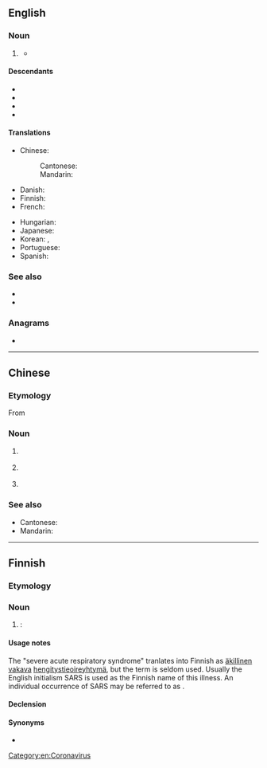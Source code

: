 {{also|sårs|sars|Sars}}
==English==

===Noun===
{{en-noun|-}}

# {{lb|en|medicine}} {{acronym of|en|severe acute respiratory syndrome|dot=;}} {{n-g|also {{m|en|Sars}}.}}
#* {{quote-book|en|year=2010|author=[[w:Siddhartha Mukherjee|Siddhartha Mukherjee]]|title=[[w:The Emperor of All Maladies|The Emperor of All Maladies]] |publisher=Fourth Estate (2011)|page=182|passage='''SARS''' set off a panic about global spread and contagion.}}

====Descendants====
* {{desc|mul|[[SARS-CoV]], [[SARS-CoV-1]], [[SARS-CoV-2]], [[SARSr-CoV]]}}
* {{desc|zh|SARS}}
* {{desc|fi|SARS}}
* {{desc|pt|SARS}}

====Translations====
{{trans-top|severe acute respiratory syndrome}}
* Chinese: {{t|zh|SARS}}
*: Cantonese: {{t|yue|沙士|tr=saa1 si6-2}}
*: Mandarin: {{t+|cmn|非典|tr=fēidiǎn}}
* Danish: {{t-needed|da}}
* Finnish: {{t+|fi|SARS}}
* French: {{t+|fr|SRAS|m}}
{{trans-mid}}
* Hungarian: {{t+|hu|súlyos akut légzőszervi szindróma}}
* Japanese: {{t|ja|サーズ|tr=sāzu}}
* Korean: {{t|ko|사스}}, {{t|ko|싸스}}
* Portuguese: {{t+|pt|SARS|f}}
* Spanish: {{t|es|SRAS|m}}
{{trans-bottom}}

===See also===
* {{l|en|MERS}}
* {{l|en|COVID-19}}

===Anagrams===
* {{anagrams|en|a=arss|ASSR|RSAs}}

[[Category:en:Coronavirus]]

----

==Chinese==

===Etymology===
From {{bor|zh|en|SARS}}

===Noun===
{{head|zh|noun}}

# {{lb|zh|medicine|pathology|virology}} {{m|en|SARS||severe acute respiratory syndrome}} {{gloss|a disease}}
# {{lb|zh|medicine|pathology|virology|informal}} {{m|mul|SARS-CoV-1}} {{gloss|the virus that causes {{m|en|severe acute respiratory syndrome}}, SARS}}
# {{lb|zh|medicine|pathology|virology|informal}} {{m|mul|SARSr-CoV}} {{gloss|the virus species that contains the SARS virus}}

===See also===
* Cantonese: {{m|yue|沙士||saa1 si6-2}}
* Mandarin: {{m|cmn|非典||fēidiǎn}}

----

==Finnish==

===Etymology===
{{bor|fi|en|SARS}}

===Noun===
{{fi-noun}}

# {{lb|fi|medicine|pathology|virology}} {{m|en|SARS}}: {{l|en|severe acute respiratory syndrome}}

====Usage notes====
The "severe acute respiratory syndrome" tranlates into Finnish as [[äkillinen]] [[vakava]] [[hengitystie]][[oireyhtymä]], but the term is seldom used. Usually the English initialism SARS is used as the Finnish name of this illness. An individual occurrence of SARS may be referred to as {{m|en|tapaus|SARS-tapaus}}.

====Declension====
{{fi-decl-risti|n=sg|i=0|SARS|||a}}

====Synonyms====
* {{l|fi|keuhkokuume|SARS-keuhkokuume}}